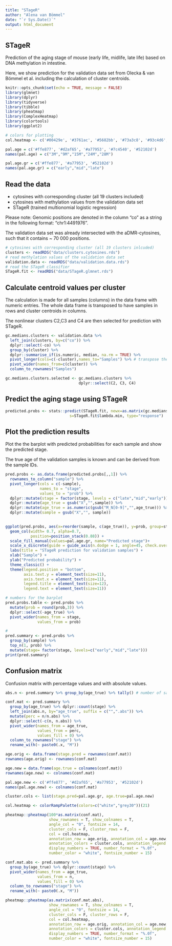 ```yaml
---
title: "STageR"
author: "Alena van Bömmel"
date: "`r Sys.Date()`"
output: html_document
---
```


## STageR

Prediction of the aging stage of mouse (early life, midlife, late life) based on DNA methylation in intestine.

Here, we show prediction for the validation data set from Olecka & van Bömmel et al. including the calculation of cluster centroids.


```r
knitr::opts_chunk$set(echo = TRUE, message = FALSE)
library(glmnet)
library(dplyr)
library(tidyverse)
library(tibble)
library(pheatmap)
library(ComplexHeatmap)
library(colortools)
library(ggplot2)

# colors for plotting
col.heatmap <- c('#00429e', '#3761ac', '#5682bb', '#73a3c8', '#93c4d6', '#b9e5e3', '#ffffee', '#f3dad5', '#e3b7bc', '#d094a3', '#bc738a', '#a65272', '#90305a')

pal.age = c('#ffe877', '#d2af65', '#a77953', '#7c4540', '#52102d')
names(pal.age) = c("3M","9M","15M","24M","28M")

pal.age.gr = c('#ffe877', '#a77953', '#52102d')
names(pal.age.gr) = c("early","mid","late")

```

## Read the data

- cytosines with corresponding cluster (all 19 clusters included)
- cytosines with methylation values from the validation data set
- STageR (trained multionomial logistic regression)

Please note: Genomic positions are denoted in the column "co" as a string in the following format: "chr1:4491976".

The validation data set was already intersected with the aDMR-cytosines, such that it contains ~ 70 000 positions. 


```r
# cytosines with corresponding cluster (all 19 clusters inlcuded)
clusters <- readRDS("data/clusters.cytosines.rds")
# read methylation values of the validation data set
validation.data <- readRDS("data/validation.data.rds")
# read the STageR classifier
STageR.fit <- readRDS("data/STageR.glmnet.rds")
```

## Calculate centroid values per cluster

The calculation is made for all samples (columns) in the data frame with numeric entries. The whole data frame is transposed to have samples in rows and cluster centroids in columns.

The nonlinear clusters C2,C3 and C4 are then selected for prediction with STageR.

```r
gc.medians.clusters <- validation.data %>%
  left_join(clusters, by=c("co")) %>%
  dplyr::select(-co) %>%
  group_by(cluster) %>%
  dplyr::summarise_if(is.numeric, median, na.rm = TRUE) %>%
  pivot_longer(cols=c(-cluster),names_to="Samples") %>% # transpose the data frame
  pivot_wider(names_from=c(cluster)) %>%
  column_to_rownames("Samples")

gc.medians.clusters.selected <- gc.medians.clusters %>% 
                                dplyr::select(C2, C3, C4)
```

## Predict the aging stage using STageR 

```r
predicted.probs <- stats::predict(STageR.fit, newx=as.matrix(gc.medians.clusters.selected), 
                            s=STageR.fit$lambda.min, type="response")
```

## Plot the prediction results

Plot the the barplot with predicted probabilities for each sample and show the predicted stage.

The true age of the validation samples is known and can be derived from the sample IDs.


```r
pred.probs <- as.data.frame(predicted.probs[,,1]) %>%
  rownames_to_column("sample") %>%
  pivot_longer(cols = c(-sample),
               names_to = "stage",
               values_to = "prob") %>%
  dplyr::mutate(stage = factor(stage, levels = c("late","mid","early"))) %>%
  dplyr::mutate(age_true = gsub("X","",sample)) %>%
  dplyr::mutate(age_true = as.numeric(gsub("M_N[0-9]","",age_true))) %>%
  dplyr::mutate(sample = gsub("X","", sample))
 

ggplot(pred.probs, aes(x=reorder(sample, c(age_true)), y=prob, group=stage, fill=stage)) +
  geom_col(width= 0.7, alpha=0.7,  
           position=position_stack(0.88)) +
  scale_fill_manual(values=pal.age.gr, name="Predicted stage")+
  scale_x_discrete(guide = guide_axis(n.dodge = 1, angle=45, check.overlap=F))+
  labs(title = "STageR prediction for validation samples") +
  xlab("Sample") +
  ylab("Predicted probability") +
  theme_classic() +
  theme(legend.position = "bottom",
        axis.text.y = element_text(size=11),
        axis.text.x = element_text(size=11),
        legend.title = element_text(size=12),
        legend.text = element_text(size=11))

# numbers for the barplot
pred.probs.table <- pred.probs %>%
  mutate(prob = round(prob,3)) %>%
  dplyr::select(-age_true) %>%
  pivot_wider(names_from = stage,
              values_from = prob) 

#
pred.summary <- pred.probs %>%
  group_by(sample) %>%
  top_n(1, prob) %>%
  mutate(stage= factor(stage, levels=c("early","mid","late")))
print(pred.summary)
```

## Confusion matrix

Confusion matrix with percentage values and with absolute values.

```r
abs.n <- pred.summary %>% group_by(age_true) %>% tally() # number of samples per age group

conf.mat <- pred.summary %>% 
  group_by(age_true) %>% dplyr::count(stage) %>%
  left_join(abs.n, by="age_true", suffix = c("",".abs")) %>%
  mutate(perc = n/n.abs) %>%
  dplyr::select(-c(n, n.abs)) %>%
  pivot_wider(names_from = age_true,
              values_from = perc,
              values_fill = 0) %>%
  column_to_rownames("stage") %>%
  rename_with(~ paste0(.x, "M"))

age.orig <- data.frame(stage.pred = rownames(conf.mat))
rownames(age.orig) <- rownames(conf.mat)

age.new = data.frame(age.true = colnames(conf.mat))
rownames(age.new) <- colnames(conf.mat)

pal.age.new <- c('#ffe877', '#d2af65', '#a77953', '#52102d') 
names(pal.age.new) <- colnames(conf.mat)

cluster.cols <- list(stage.pred=pal.age.gr, age.true=pal.age.new) 

col.heatmap <- colorRampPalette(colors=c("white","grey30"))(21)

pheatmap::pheatmap(100*as.matrix(conf.mat), 
                   show_rownames = T, show_colnames = T,
                   angle_col = "0", fontsize = 14,
                   cluster_cols = F, cluster_rows = F, 
                   col = col.heatmap, 
                   annotation_row = age.orig, annotation_col = age.new,
                   annotation_colors = cluster.cols, annotation_legend = F,
                   display_numbers = TRUE, number_format = "%.0f", 
                   number_color = "white", fontsize_number = 15) 

conf.mat.abs <- pred.summary %>% 
  group_by(age_true) %>% dplyr::count(stage) %>%
  pivot_wider(names_from = age_true,
              values_from = n,
              values_fill = 0) %>%
  column_to_rownames("stage") %>%
  rename_with(~ paste0(.x, "M"))

pheatmap::pheatmap(as.matrix(conf.mat.abs), 
                   show_rownames = T, show_colnames = T,
                   angle_col = "0", fontsize = 14,
                   cluster_cols = F, cluster_rows = F, 
                   col = col.heatmap, 
                   annotation_row = age.orig, annotation_col = age.new,
                   annotation_colors = cluster.cols, annotation_legend = F,
                   display_numbers = TRUE, number_format = "%.0f", 
                   number_color = "white", fontsize_number = 15) 

```

